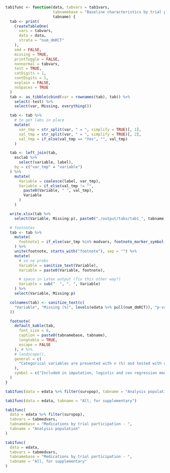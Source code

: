 ```r

tab1func <- function(data, tabvars = tab1vars,
                     tabnamebase = "Baseline characteristics by trial participation - ",
                     tabname) {
  tab <- print(
    CreateTableOne(
      vars = tabvars,
      data = data,
      strata = "num_dmRCT"
    ),
    smd = FALSE,
    missing = TRUE,
    printToggle = FALSE,
    nonnormal = tabvars,
    test = TRUE,
    catDigits = 1,
    contDigits = 1,
    explain = FALSE,
    noSpaces = TRUE
  )
  tab <- as_tibble(cbind(var = rownames(tab), tab)) %>%
    select(-test) %>%
    select(var, Missing, everything())

  tab <- tab %>%
    # to get labs in place
    mutate(
      var_tmp = str_split(var, " = ", simplify = TRUE)[, 1],
      val_tmp = str_split(var, " = ", simplify = TRUE)[, 2],
      val_tmp = if_else(val_tmp == "Yes", "", val_tmp)
    )

  tab <- left_join(tab,
    esclab %>%
      select(variable, label),
    by = c("var_tmp" = "variable")
  ) %>%
    mutate(
      Variable = coalesce(label, var_tmp),
      Variable = if_else(val_tmp != "",
        paste0(Variable, " ", val_tmp),
        Variable
      )
    )

  write.xlsx(tab %>%
    select(Variable, Missing:p), paste0("./output/tabs/tab1_", tabname, "_", Sys.Date(), ".xlsx"), rowNames = FALSE, overwrite = TRUE)

  # footnotes
  tab <- tab %>%
    mutate(
      footnote1 = if_else(var_tmp %in% modvars, footnote_marker_symbol(1), "")
    ) %>%
    unite(footnote, starts_with("footnote"), sep = "") %>%
    mutate(
      # so no probs
      Variable = sanitize_text(Variable),
      Variable = paste0(Variable, footnote),

      # space in Latex output (fix this other way?)
      Variable = sub("  ", ". ", Variable)
    ) %>%
    select(Variable, Missing:p)

  colnames(tab) <- sanitize_text(c(
    "Variable", "Missing (%)", levels(edata %>% pull(num_dmRCT)), "p-value"
  ))

  footnote(
    default_kable(tab,
      font_size = 6,
      caption = paste0(tabnamebase, tabname),
      longtable = TRUE,
      escape = FALSE
    ), # %>%
    # landscape(),
    general = c(
      "Categorical variables are presented with n (%) and tested with chi-square test and continuous variables with median [q1-q3] and tested with Kruskal-Wallis test."
    ),
    symbol = c("Included in imputation, logistic and cox regression models")
  )
}
```

```r
tab1func(data = edata %>% filter(survpop), tabname = "Analysis population")
```

\clearpage

```r
tab1func(data = edata, tabname = "All, for supplementary")
```

\clearpage

```r
tab1func(
  data = edata %>% filter(survpop),
  tabvars = tabmedvars,
  tabnamebase = "Medications by trial participation - ",
  tabname = "Analysis population"
)
```

\clearpage

```r
tab1func(
  data = edata,
  tabvars = tabmedvars,
  tabnamebase = "Medications by trial participation - ",
  tabname = "All, for supplementary"
)
```
